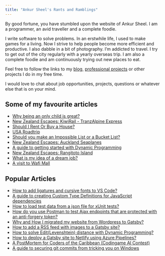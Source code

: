 ```yaml
---
title: "Ankur Sheel's Rants and Ramblings"
---
```


By good fortune, you have stumbled upon the website of Ankur Sheel. I am a programmer, an avid traveller and a complete
foodie.

I write software to solve problems. In an erstwhile life, I used to make games for a living. Now I strive to help people
become more efficient and productive. I also dabble in a bit of photography. I’m addicted to travel. I try to get out of
the city regularly with a yearly overseas trip. I am also a complete foodie and am continuously trying out new places to
eat.

Feel free to follow the links to my [blog](/blog), [professional projects](./cv/professional-projects) or other projects
I do in my free time.

I would love to chat about job opportunities, projects, questions or whatever else that is on your mind.

## Some of my favourite articles

-   [Why being an only child is great?](/blog/child-appreciation/)
-   [New Zealand Escapes: KiwiRail - TranzAlpine Express](/blog/new-zealand-escapes-tranzalpine-express)
-   [Should I Rent Or Buy a House?](/blog/rent-buy-house/)
-   [USA Roadtrip](/blog/usa-roadtrip/)
-   [Should you make an Impossible List or a Bucket List?](/blog/impossible-list-or-a-bucket-list)
-   [New Zealand Escapes: Auckland Seaplanes](/blog/new-zealand-escapes-auckland-seaplanes)
-   [A guide to getting started with Dynamic Programming](/blog/dynamic-programming-series-introduction/)
-   [New Zealand Escapes: Rangitoto Island](/blog/new-zealand-escapes-rangitoto-island)
-   [What is my idea of a dream job?](/blog/dream-job/)
-   [A visit to Wafi Mall](/blog/wafi-mall)

## Popular Articles

-   [How to add ligatures and cursive fonts to VS Code?](/blog/add-cursive-fonts-to-vs-code/)
-   [A guide to creating Custom Type Definitions for JavaScript dependencies](/blog/custom-type-definitions-for-java-script-dependencies/)
-   [How to load test data from a json file for xUnit tests?](/blog/load-test-data-from-a-json-file-for-xunit-tests/)
-   [How do you use Postman to test Ajax endpoints that are protected with an anti-forgery token?](/blog/postman-ajax-endpoints-xsrf-tokens/)
-   [Why and How I migrated my website from Wordpress to Gatsby?](/blog/migrating-from-wordpress-to-gatsby/)
-   [How to add a RSS feed with images to a Gatsby site?](/blog/adding-an-rss-feed-with-images-to-a-gatsby-site/)
-   [How to solve Edit(Levenshtein) distance with Dynamic Programming?](/blog/dynamic-programming-editlevenshtein-distance/)
-   [How to deploy a Gatsby site to Netlify using Azure Pipelines?](/blog/deploying-a-gatsby-site-to-netlify-using-azure-pipelines/)
-   [A PostMortem for Coders of the Caribbean (Codingame AI Contest)](/blog/coders-carribean-codingame-ai-contest-postmortem/)
-   [A guide to securing git commits from tricking you on Windows](/blog/securing-git-commits-windows/)
